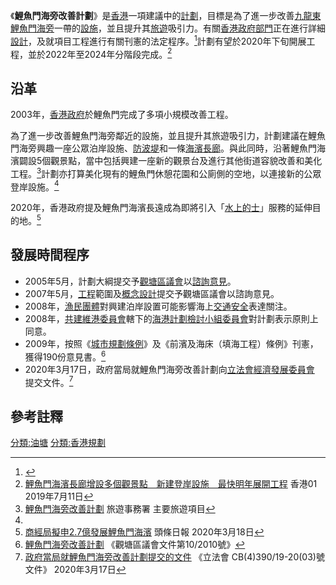 {{HK_future_infrastructure}}
{{更新|time=2019-01-29T07:25:21+00:00}}

《'''鯉魚門海旁改善計劃'''》是[[香港|香港]]一項建議中的[[計劃|計劃]]，目標是為了進一步改善[[九龍東|九龍東]][[鯉魚門|鯉魚門]][[海旁|海旁]]一帶的[[設施|設施]]，並且提升其[[旅遊|旅遊]]吸引力。有關[[香港政府部門|香港政府部門]]正在進行詳細[[設計|設計]]，及就項目工程進行有關刊憲的法定程序。<ref>{{cite news|url=https://hk.on.cc/hk/bkn/cnt/news/20180730/mobile/bkn-20180730184821942-0730_00822_001.html|title=提升旅遊魅力　鯉魚門海旁改善工程明年展開|publisher=東方日報|date=2018年7月30日|accessdate=2019年1月29日|archive-date=2019年1月29日|archive-url=https://web.archive.org/web/20190129122902/https://hk.on.cc/hk/bkn/cnt/news/20180730/mobile/bkn-20180730184821942-0730_00822_001.html|dead-url=no}}</ref>計劃有望於2020年下旬開展工程，並於2022年至2024年分階段完成。<ref name="#1">[https://www.hk01.com/%E7%A4%BE%E6%9C%83%E6%96%B0%E8%81%9E/350851/%E9%AF%89%E9%AD%9A%E9%96%80%E6%B5%B7%E6%BF%B1%E9%95%B7%E5%BB%8A%E5%A2%9E%E8%A8%AD%E5%A4%9A%E5%80%8B%E8%A7%80%E6%99%AF%E9%BB%9E-%E6%96%B0%E5%BB%BA%E7%99%BB%E5%B2%B8%E8%A8%AD%E6%96%BD-%E6%9C%80%E5%BF%AB%E6%98%8E%E5%B9%B4%E5%B1%95%E9%96%8B%E5%B7%A5%E7%A8%8B 鯉魚門海濱長廊增設多個觀景點　新建登岸設施　最快明年展開工程] {{Wayback|url=https://www.hk01.com/%E7%A4%BE%E6%9C%83%E6%96%B0%E8%81%9E/350851/%E9%AF%89%E9%AD%9A%E9%96%80%E6%B5%B7%E6%BF%B1%E9%95%B7%E5%BB%8A%E5%A2%9E%E8%A8%AD%E5%A4%9A%E5%80%8B%E8%A7%80%E6%99%AF%E9%BB%9E-%E6%96%B0%E5%BB%BA%E7%99%BB%E5%B2%B8%E8%A8%AD%E6%96%BD-%E6%9C%80%E5%BF%AB%E6%98%8E%E5%B9%B4%E5%B1%95%E9%96%8B%E5%B7%A5%E7%A8%8B |date=20210726031247 }} 香港01 2019年7月11日</ref>

==沿革==
2003年，[[香港政府|香港政府]]於鯉魚門完成了多項小規模改善工程。

為了進一步改善鯉魚門海旁鄰近的設施，並且提升其旅遊吸引力，計劃建議在鯉魚門海旁興趣一座公眾泊岸設施、[[防波堤|防波堤]]和一條[[海濱長廊|海濱長廊]]。與此同時，沿著鯉魚門海濱闢設5個觀景點，當中包括興建一座新的觀景台及進行其他街道容貌改善和美化工程。<ref>[http://www.tourism.gov.hk/tc_chi/current/current_lym.html 鯉魚門海旁改善計劃] {{Wayback|url=http://www.tourism.gov.hk/tc_chi/current/current_lym.html |date=20191029140144 }} 旅遊事務署 主要旅遊項目</ref>計劃亦打算美化現有的鯉魚門休憩花園和公廁側的空地，以連接新的公眾登岸設施。<ref name="#1"/>

2020年，香港政府提及鯉魚門海濱長遠成為即將引入「[[水上的士|水上的士]]」服務的延伸目的地。<ref>[https://www.singtao.ca/4155812/2020-03-18/post-%e5%95%86%e7%b6%93%e5%b1%80%e6%93%ac%e7%94%b32-7%e5%84%84%e7%99%bc%e5%b1%95%e9%af%89%e9%ad%9a%e9%96%80%e6%b5%b7%e6%bf%b1/?variant=zh-hk&appedition=toronto 商經局擬申2.7億發展鯉魚門海濱] 頭條日報 2020年3月18日</ref>

==發展時間程序==
*2005年5月，計劃大綱提交予[[觀塘區議會|觀塘區議會]]以[[諮詢|諮詢]][[意見|意見]]。
*2007年5月，[[工程|工程]]範圍及[[概念|概念]][[設計|設計]]提交予觀塘區議會以諮詢意見。
*2008年，[[漁民|漁民]][[團體|團體]]對興建泊岸設置可能影響海上[[交通|交通]][[安全|安全]]表達關注。
*2008年，[[共建維港委員會|共建維港委員會]]轄下的[[海港計劃檢討小組委員會|海港計劃檢討小組委員會]]對計劃表示原則上同意。
*2009年，按照《[[城市規劃條例|城市規劃條例]]》及《前濱及海床（填海工程）條例》刊憲，獲得190份意見書。<ref>[http://www.districtcouncils.gov.hk/kt_d/pdf/2010/KTDC_%20Paper_10_%202010.pdf 鯉魚門海旁改善計劃] {{Wayback|url=http://www.districtcouncils.gov.hk/kt_d/pdf/2010/KTDC_%20Paper_10_%202010.pdf |date=20101026054035 }} 《觀塘區議會文件第10/2010號》</ref>
*2020年3月17日，政府當局就鯉魚門海旁改善計劃向[[香港立法會|立法會]][[經濟發展委員會|經濟發展委員會]] 提交文件。<ref>[https://www.legco.gov.hk/yr19-20/chinese/panels/edev/papers/edevcb4-390-3-c.pdf 政府當局就鯉魚門海旁改善計劃提交的文件] {{Wayback|url=https://www.legco.gov.hk/yr19-20/chinese/panels/edev/papers/edevcb4-390-3-c.pdf |date=20200611202352 }} 《立法會 CB(4)390/19-20(03)號文件》 2020年3月17日</ref>

==參考註釋==
{{reflist}}


[[分類:油塘|分類:油塘]]
[[分類:香港規劃|分類:香港規劃]]
